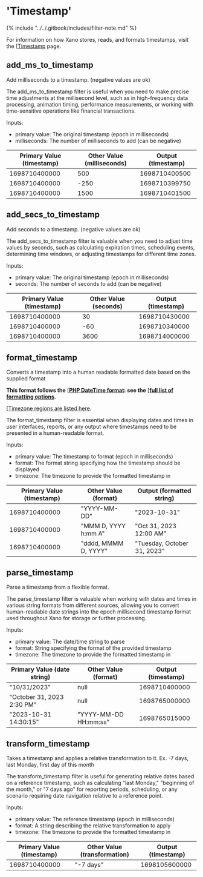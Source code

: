 # 'Timestamp'

{% include "../../.gitbook/includes/filter-note.md" %}

<Info>

For information on how Xano stores, reads, and formats timestamps, visit the [[Timestamp](../data-types/timestamp.mdx) page.

</Info>

## add\_ms\_to\_timestamp

Add milliseconds to a timestamp. (negative values are ok)

The add\_ms\_to\_timestamp filter is useful when you need to make precise time adjustments at the millisecond level, such as in high-frequency data processing, animation timing, performance measurements, or working with time-sensitive operations like financial transactions.

Inputs:

* primary value: The original timestamp (epoch in milliseconds)
* milliseconds: The number of milliseconds to add (can be negative)

| Primary Value (timestamp) | Other Value (milliseconds) | Output (timestamp) |
| ------------------------- | -------------------------- | ------------------ |
| 1698710400000             | 500                        | 1698710400500      |
| 1698710400000             | -250                       | 1698710399750      |
| 1698710400000             | 1500                       | 1698710401500      |

## add\_secs\_to\_timestamp

Add seconds to a timestamp. (negative values are ok)

The add\_secs\_to\_timestamp filter is valuable when you need to adjust time values by seconds, such as calculating expiration times, scheduling events, determining time windows, or adjusting timestamps for different time zones.

Inputs:

* primary value: The original timestamp (epoch in milliseconds)
* seconds: The number of seconds to add (can be negative)

| Primary Value (timestamp) | Other Value (seconds) | Output (timestamp) |
| ------------------------- | --------------------- | ------------------ |
| 1698710400000             | 30                    | 1698710430000      |
| 1698710400000             | -60                   | 1698710340000      |
| 1698710400000             | 3600                  | 1698714000000      |

## format\_timestamp

Converts a timestamp into a human readable formatted date based on the supplied format

<Info>

**This format follows the** [[**PHP DateTime format**](https://www.php.net/manual/en/datetime.format.php)**: see the** [[**full list of formatting options**](https://www.php.net/manual/en/datetime.formats.php#datetime.formats.relative)**.**

[[Timezone regions are listed here](https://en.wikipedia.org/wiki/List_of_tz_database_time_zones).

</Info>

The format\_timestamp filter is essential when displaying dates and times in user interfaces, reports, or any output where timestamps need to be presented in a human-readable format.

Inputs:

* primary value: The timestamp to format (epoch in milliseconds)
* format: The format string specifying how the timestamp should be displayed
* timezone: The timezone to provide the formatted timestamp in

| Primary Value (timestamp) | Other Value (format) | Output (formatted string)   |
| ------------------------- | -------------------- | --------------------------- |
| 1698710400000             | "YYYY-MM-DD"         | "2023-10-31"                |
| 1698710400000             | "MMM D, YYYY h:mm A" | "Oct 31, 2023 12:00 AM"     |
| 1698710400000             | "dddd, MMMM D, YYYY" | "Tuesday, October 31, 2023" |

## parse\_timestamp

Parse a timestamp from a flexible format.

The parse\_timestamp filter is valuable when working with dates and times in various string formats from different sources, allowing you to convert human-readable date strings into the epoch millisecond timestamp format used throughout Xano for storage or further processing.

Inputs:

* primary value: The date/time string to parse
* format: String specifying the format of the provided timestamp
* timezone: The timezone to provide the formatted timestamp in

| Primary Value (date string) | Other Value (format)  | Output (timestamp) |
| --------------------------- | --------------------- | ------------------ |
| "10/31/2023"                | null                  | 1698710400000      |
| "October 31, 2023 2:30 PM"  | null                  | 1698765000000      |
| "2023-10-31 14:30:15"       | "YYYY-MM-DD HH:mm:ss" | 1698765015000      |

## transform\_timestamp

Takes a timestamp and applies a relative transformation to it. Ex. -7 days, last Monday, first day of this month

The transform\_timestamp filter is useful for generating relative dates based on a reference timestamp, such as calculating "last Monday," "beginning of the month," or "7 days ago" for reporting periods, scheduling, or any scenario requiring date navigation relative to a reference point.

Inputs:

* primary value: The reference timestamp (epoch in milliseconds)
* format: A string describing the relative transformation to apply
* timezone: The timezone to provide the formatted timestamp in

| Primary Value (timestamp) | Other Value (transformation) | Output (timestamp) |
| ------------------------- | ---------------------------- | ------------------ |
| 1698710400000             | "-7 days"                    | 1698105600000      |